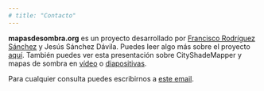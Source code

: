 ```yaml
---
# title: "Contacto"
---
```


**mapasdesombra.org** es un proyecto desarrollado por [Francisco Rodríguez Sánchez](https://frodriguezsanchez.net) y Jesús Sánchez Dávila. Puedes leer algo más sobre el proyecto [aquí](https://frodriguezsanchez.net/post/mapas-de-sombra/). También puedes ver esta presentación sobre CityShadeMapper y mapas de sombra en [vídeo](https://youtu.be/XnvF17FjOpQ) o [diapositivas](https://doi.org/10.6084/m9.figshare.25435918.v1).

Para cualquier consulta puedes escribirnos a [este email](mailto:f.rodriguez.sanc@gmail.com).
